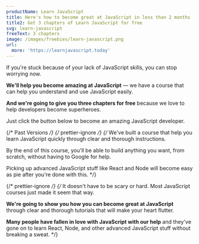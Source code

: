 ```yaml
---
productName: Learn JavaScript
title: Here's how to become great at JavaScript in less than 2 months
title2: Get 3 chapters of Learn JavaScript for free
svg: learn-javascript
freeText: 3 chapters
image: /images/freebies/learn-javascript.png
url:
  more: 'https://learnjavascript.today'
---
```


If you're stuck because of your lack of JavaScript skills, you can stop worrying now.

**We'll help you become amazing at JavaScript** — we have a course that can help you understand and use JavaScript easily.

**And we're going to give you three chapters for free** because we love to help developers become superheroes.

Just click the button below to become an amazing JavaScript developer.

{/* Past Versions */}
{/* prettier-ignore */}
{/* We've built a course that help you learn JavaScript quickly through clear and thorough instructions.

By the end of this course, you'll be able to build anything you want, from scratch, without having to Google for help.

Picking up advanced JavaScript stuff like React and Node will become easy as pie after you're done with this. \*/}

{/* prettier-ignore */}
{/* It doesn't have to be scary or hard. Most JavaScript courses just made it seem that way.

**We're going to show you how you can become great at JavaScript** through clear and thorough tutorials that will make your heart flutter.

**Many people have fallen in love with JavaScript with our help** and they've gone on to learn React, Node, and other advanced JavaScript stuff without breaking a sweat. \*/}
